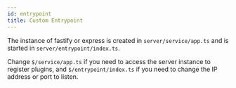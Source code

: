 ```yaml
---
id: entrypoint
title: Custom Entrypoint
---
```


The instance of fastify or express is created in `server/service/app.ts` and is started in `server/entrypoint/index.ts`.

Change `$/service/app.ts` if you need to access the server instance to register plugins, and `$/entrypoint/index.ts` if you need to change the IP address or port to listen.
